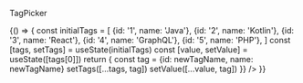 
<Meta title="ui/TagPicker" component={TagPicker} />

TagPicker

<Canvas>
    <Story
        name="Normal"
        parameters={{
            backgrounds: { default: 'white' },
        }}
    >
        {() => {
            const initialTags = [
                {id: '1', name: 'Java'},
                {id: '2', name: 'Kotlin'},
                {id: '3', name: 'React'},
                {id: '4', name: 'GraphQL'},
                {id: '5', name: 'PHP'},
            ]
            const [tags, setTags] = useState(initialTags)
            const [value, setValue] = useState([tags[0]])
            return <TagPicker
                tags={tags}
                value={value}
                onChange={setValue}
                onCreate={(newTagName) => {
                    const tag = {id: newTagName, name: newTagName}
                    setTags([...tags, tag])
                    setValue([...value, tag])
                }} />
        }}
    </Story>
</Canvas>